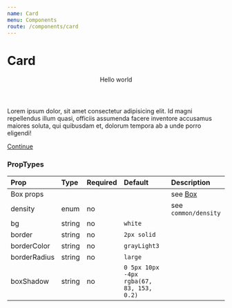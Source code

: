 ```yaml
---
name: Card
menu: Components
route: /components/card
---
```



# Card

<Playground>
  <Card density={Density.COMFORTABLE}>
    <Header tag="h2">Hello world</Header>
    <p>Lorem ipsum dolor, sit amet consectetur adipisicing elit. Id magni repellendus illum quasi, officiis assumenda facere inventore accusamus maiores soluta, qui quibusdam et, dolorum tempora ab a unde porro eligendi!</p>
    <A href="#">Continue</A>
  </Card>
</Playground>

### PropTypes
| Prop | Type | Required | Default | Description |
|:-----|:-----|:---------|:--------|:------------|
| Box props | | | | see [Box](/components/box) |
| density | enum | no |  | see `common/density` |
| bg | string | no | `white` | |
| border | string | no | `2px solid` | |
| borderColor | string | no | `grayLight3` | |
| borderRadius | string | no | `large` | |
| boxShadow | string | no | `0 5px 10px -4px rgba(67, 83, 153, 0.2)`| |
